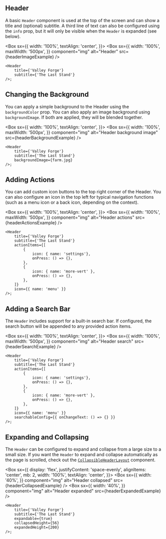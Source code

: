 
## Header

A basic `Header` component is used at the top of the screen and can show a title and (optional) subtitle. A third line of text can also be configured using the `info` prop, but it will only be visible when the `Header` is expanded (see below). 

<Box
  sx={{
    width: '100%',
    textAlign: 'center',
  }}>
  <Box
    sx={{
      width: '100%',
      maxWidth: '500px',
    }}
    component="img"
    alt="Header"
    src={headerImageExample}
  />
</Box>

```
<Header
    title={'Valley Forge'}
    subtitle={'The Last Stand'}
/>;
```

## Changing the Background

You can apply a simple background to the Header using the `backgroundColor` prop. You can also apply an image background using `backgroundImage`. If both are applied, they will be blended together.

<Box
  sx={{
    width: '100%',
    textAlign: 'center',
  }}>
  <Box
    sx={{
      width: '100%',
      maxWidth: '500px',
    }}
    component="img"
    alt="Header background image"
    src={headerBackgroundExample}
  />
</Box>

```
<Header
    title={'Valley Forge'}
    subtitle={'The Last Stand'}
    backgroundImage={farm.jpg}
/>;
```

## Adding Actions

You can add custom icon buttons to the top right corner of the Header. You can also configure an icon in the top left for typical navigation functions (such as a menu icon or a back icon, depending on the context).

<Box
  sx={{
    width: '100%',
    textAlign: 'center',
  }}>
  <Box
    sx={{
      width: '100%',
      maxWidth: '500px',
    }}
    component="img"
    alt="Header actions"
    src={headerActionsExample}
  />
</Box>

```
<Header
    title={'Valley Forge'}
    subtitle={'The Last Stand'}
    actionItems={[
        {
            icon: { name: 'settings'},
            onPress: () => {},
        },
        {
            icon: { name: 'more-vert' },
            onPress: () => {},
        },
    ]}
    icon={{ name: 'menu' }}
/>;
```

## Adding a Search Bar

The `Header` includes support for a built-in search bar. If configured, the search button will be appended to any provided action items.

<Box
  sx={{
    width: '100%',
    textAlign: 'center',
  }}>
  <Box
    sx={{
      width: '100%',
      maxWidth: '500px',
    }}
    component="img"
    alt="Header search"
    src={headerSearchExample}
  />
</Box>

```
<Header
    title={'Valley Forge'}
    subtitle={'The Last Stand'}
    actionItems={[
        {
            icon: { name: 'settings'},
            onPress: () => {},
        },
        {
            icon: { name: 'more-vert' },
            onPress: () => {},
        },
    ]}
    icon={{ name: 'menu' }}
    searchableConfig={{ onChangeText: () => {} }}
/>;
```

## Expanding and Collapsing

The `Header` can be configured to expand and collapse from a large size to a small size. If you want the `Header` to expand and collapse automatically as the page is scrolled, check out the [`CollapsibleHeaderLayout`](/components/collapsible-header-layout/examples) component.

<Box
  sx={{
    display: 'flex',
    justifyContent: 'space-evenly',
    alignItems: 'center',
    mb: 2,
    width: '100%',
    textAlign: 'center',
  }}>
  <Box
    sx={{
      width: '40%',
    }}
    component="img"
    alt="Header collapsed"
    src={headerCollapsedExample}
  />
  <Box
    sx={{
      width: '40%',
    }}
    component="img"
    alt="Header expanded"
    src={headerExpandedExample}
  />
</Box>

```
<Header
    title={'Valley Forge'}
    subtitle={'The Last Stand'}
    expandable={true}
    collapsedHeight={56}
    expandedHeight={200}
/>;
```
